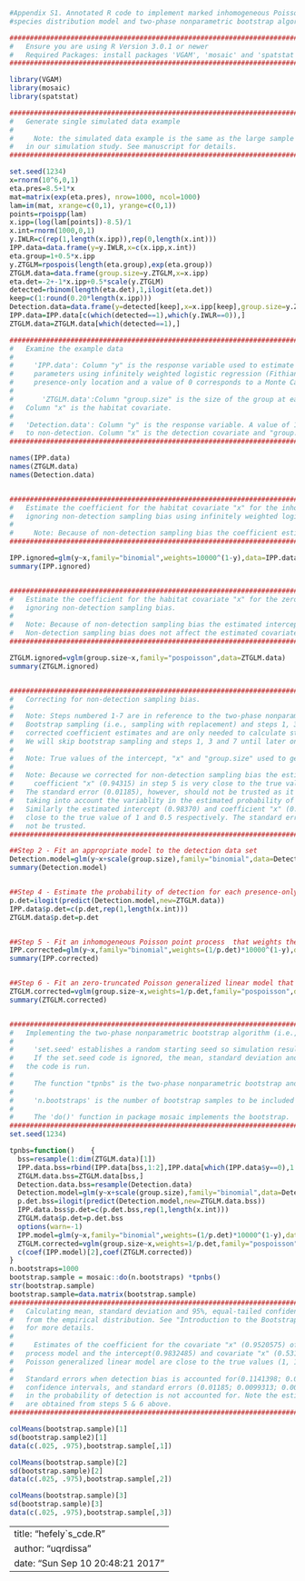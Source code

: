
```r
#Appendix S1. Annotated R code to implement marked inhomogeneous Poisson point process 
#species distribution model and two-phase nonparametric bootstrap algorithm.

###############################################################################
#	Ensure you are using R Version 3.0.1 or newer
#	Required Packages: install packages 'VGAM', 'mosaic' and 'spatstat'
###############################################################################

library(VGAM)
library(mosaic)
library(spatstat)

###############################################################################
#	Generate single simulated data example 
#
#     Note: the simulated data example is the same as the large sample size used  
#	in our simulation study. See manuscript for details.
###############################################################################

set.seed(1234)
x=rnorm(10^6,0,1)
eta.pres=8.5+1*x
mat=matrix(exp(eta.pres), nrow=1000, ncol=1000)
lam=im(mat, xrange=c(0,1), yrange=c(0,1))
points=rpoispp(lam)
x.ipp=(log(lam[points])-8.5)/1
x.int=rnorm(1000,0,1)		
y.IWLR=c(rep(1,length(x.ipp)),rep(0,length(x.int)))
IPP.data=data.frame(y=y.IWLR,x=c(x.ipp,x.int))
eta.group=1+0.5*x.ipp
y.ZTGLM=rpospois(length(eta.group),exp(eta.group))
ZTGLM.data=data.frame(group.size=y.ZTGLM,x=x.ipp)
eta.det=-2+-1*x.ipp+0.5*scale(y.ZTGLM)
detected=rbinom(length(eta.det),1,ilogit(eta.det))
keep=c(1:round(0.20*length(x.ipp)))
Detection.data=data.frame(y=detected[keep],x=x.ipp[keep],group.size=y.ZTGLM[keep])	
IPP.data=IPP.data[c(which(detected==1),which(y.IWLR==0)),]
ZTGLM.data=ZTGLM.data[which(detected==1),]

###############################################################################
#	Examine the example data 
#
#     'IPP.data': Column "y" is the response variable used to estimate the inhomogeneous Poisson point process model
#     parameters using infinitely weighted logistic regression (Fithian & Hastie 2013). A value of 1 corresponds to a  
#     presence-only location and a value of 0 corresponds to a Monte Carlo integration point. Column "x" is the habitat covariate.
#
#   	'ZTGLM.data':Column "group.size" is the size of the group at each presence-only location. 
#	Column "x" is the habitat covariate.
# 
#	'Detection.data': Column "y" is the response variable. A value of 1 corresponds to detection and a value of 0 corresponds
#	to non-detection. Column "x" is the detection covariate and "group.size" is the group size of each detection/non-detection.
###############################################################################

names(IPP.data)
names(ZTGLM.data)
names(Detection.data)


###############################################################################
#	Estimate the coefficient for the habitat covariate "x" for the inhomogeneous Poisson point process model
#	ignoring non-detection sampling bias using infinitely weighted logistic regression (Fithian & Hastie 2013)
#
#     Note: Because of non-detection sampling bias the coefficient estimate (0.29911) is not close to the true value of 1.
###############################################################################

IPP.ignored=glm(y~x,family="binomial",weights=10000^(1-y),data=IPP.data)
summary(IPP.ignored)


###############################################################################
#	Estimate the coefficient for the habitat covariate "x" for the zero truncated Poisson generalized linear model 
#	ignoring non-detection sampling bias.
#
#	Note: Because of non-detection sampling bias the estimated intercept (1.15756) is biased. The true value is 1.
#	Non-detection sampling bias does not affect the estimated covariate "x" (0.51988) by a large amount. The true value is 0.5.
###############################################################################

ZTGLM.ignored=vglm(group.size~x,family="pospoisson",data=ZTGLM.data)
summary(ZTGLM.ignored)


################################################################################
#	Correcting for non-detection sampling bias. 
#
#	Note: Steps numbered 1-7 are in reference to the two-phase nonparametric bootstrap algorithm in the manuscript.
#	Bootstrap sampling (i.e., sampling with replacement) and steps 1, 3, and 7 are not needed to get
#	corrected coefficient estimates and are only needed to calculate standard errors and confidence intervals. 
#	We will skip bootstrap sampling and steps 1, 3 and 7 until later on.
#
#	Note: True values of the intercept, "x" and "group.size" used to generate detection data are -2, -1 and 0.5 respectively. 
#	
#	Note: Because we corrected for non-detection sampling bias the estimate of the 
#     coefficient "x" (0.94315) in step 5 is very close to the true value of 1. 
#	The standard error (0.01185), however, should not be trusted as it is estimated without 
#	taking into account the variablity in the estimated probability of detection("p.det").
#	Similarly the estimated intercept (0.98370) and coefficient "x" (0.53195) in step 6 is 
#	close to the true value of 1 and 0.5 respectively. The standard errors for both estimates should
#	not be trusted.
###############################################################################

##Step 2 - Fit an appropriate model to the detection data set
Detection.model=glm(y~x+scale(group.size),family="binomial",data=Detection.data)
summary(Detection.model)


##Step 4 - Estimate the probability of detection for each presence-only location.
p.det=ilogit(predict(Detection.model,new=ZTGLM.data))
IPP.data$p.det=c(p.det,rep(1,length(x.int)))
ZTGLM.data$p.det=p.det


##Step 5 - Fit an inhomogeneous Poisson point process  that weights the log-likelihood by 1/p.det
IPP.corrected=glm(y~x,family="binomial",weights=(1/p.det)*10000^(1-y),data=IPP.data)
summary(IPP.corrected)


##Step 6 - Fit an zero-truncated Poisson generalized linear model that weights the log-likelihood by 1/p.det
ZTGLM.corrected=vglm(group.size~x,weights=1/p.det,family="pospoisson",data=ZTGLM.data)
summary(ZTGLM.corrected)


###############################################################################
#	Implementing the two-phase nonparametric bootstrap algorithm (i.e., steps 1-7)
#
#     'set.seed' establishes a random starting seed so simulation results are the same each time the bootstrap code is run.
#     If the set.seed code is ignored, the mean, standard deviation and confidence intervals will vary slightly each time 
#	the code is run.
#
#     The function "tpnbs" is the two-phase nonparametric bootstrap and implements steps 1-7. 
#
#     'n.bootstraps' is the number of bootstrap samples to be included in the analysis. We used 1,000 in our study.
#
#     The 'do()' function in package mosaic implements the bootstrap.
###############################################################################
set.seed(1234)

tpnbs=function()	{
  bss=resample(1:dim(ZTGLM.data)[1])
  IPP.data.bss=rbind(IPP.data[bss,1:2],IPP.data[which(IPP.data$y==0),1:2])
  ZTGLM.data.bss=ZTGLM.data[bss,]
  Detection.data.bss=resample(Detection.data)
  Detection.model=glm(y~x+scale(group.size),family="binomial",data=Detection.data.bss)
  p.det.bss=ilogit(predict(Detection.model,new=ZTGLM.data.bss))
  IPP.data.bss$p.det=c(p.det.bss,rep(1,length(x.int)))
  ZTGLM.data$p.det=p.det.bss
  options(warn=-1)
  IPP.model=glm(y~x,family="binomial",weights=(1/p.det)*10000^(1-y),data=IPP.data.bss)
  ZTGLM.corrected=vglm(group.size~x,weights=1/p.det,family="pospoisson",data=ZTGLM.data.bss)
  c(coef(IPP.model)[2],coef(ZTGLM.corrected))
}
n.bootstraps=1000
bootstrap.sample = mosaic::do(n.bootstraps) *tpnbs()
str(bootstrap.sample)
bootstrap.sample=data.matrix(bootstrap.sample)
###############################################################################
#	Calculating mean, standard deviation and 95%, equal-tailed confidence intervals
#	from the empirical distribution. See "Introduction to the Bootstrap" (Efron & Tibshirani 1994) 
#	for more details.
#
#     Estimates of the coefficient for the covariate "x" (0.9520575) of the inhomogeneous Poisson point 
#	process model and the intercept(0.9832485) and covariate "x" (0.531719) of the zero-truncated 
#	Poisson generalized linear model are close to the true values (1, 1, 0.5).   
#
#	Standard errors when detection bias is accounted for(0.1141398; 0.03696048; 0.0224879), and thus 95%  
#	confidence intervals, and standard errors (0.01185; 0.0099313; 0.0060487) are larger when the variability  
#	in the probability of detection is not accounted for. Note the estimated standard errors(0.01185; 0.0099313; 0.0060487)
#	are obtained from steps 5 & 6 above.	
###############################################################################

colMeans(bootstrap.sample)[1]
sd(bootstrap.sample2)[1]
data(c(.025, .975),bootstrap.sample[,1])

colMeans(bootstrap.sample)[2]
sd(bootstrap.sample)[2]
data(c(.025, .975),bootstrap.sample[,2])

colMeans(bootstrap.sample)[3]
sd(bootstrap.sample)[3]
data(c(.025, .975),bootstrap.sample[,3])
```


---
title: "hefely`s_cde.R"
author: "uqrdissa"
date: "Sun Sep 10 20:48:21 2017"
---
